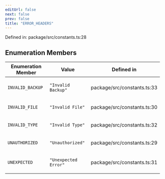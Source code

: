 ```yaml
---
editUrl: false
next: false
prev: false
title: "ERROR_HEADERS"
---
```


Defined in: package/src/constants.ts:28

## Enumeration Members

<table>
<thead>
<tr>
<th>Enumeration Member</th>
<th>Value</th>
<th>Defined in</th>
</tr>
</thead>
<tbody>
<tr>
<td>

<a id="invalid_backup"></a> `INVALID_BACKUP`

</td>
<td>

`"Invalid Backup"`

</td>
<td>

package/src/constants.ts:33

</td>
</tr>
<tr>
<td>

<a id="invalid_file"></a> `INVALID_FILE`

</td>
<td>

`"Invalid File"`

</td>
<td>

package/src/constants.ts:30

</td>
</tr>
<tr>
<td>

<a id="invalid_type"></a> `INVALID_TYPE`

</td>
<td>

`"Invalid Type"`

</td>
<td>

package/src/constants.ts:32

</td>
</tr>
<tr>
<td>

<a id="unauthorized"></a> `UNAUTHORIZED`

</td>
<td>

`"Unauthorized"`

</td>
<td>

package/src/constants.ts:29

</td>
</tr>
<tr>
<td>

<a id="unexpected"></a> `UNEXPECTED`

</td>
<td>

`"Unexpected Error"`

</td>
<td>

package/src/constants.ts:31

</td>
</tr>
</tbody>
</table>
